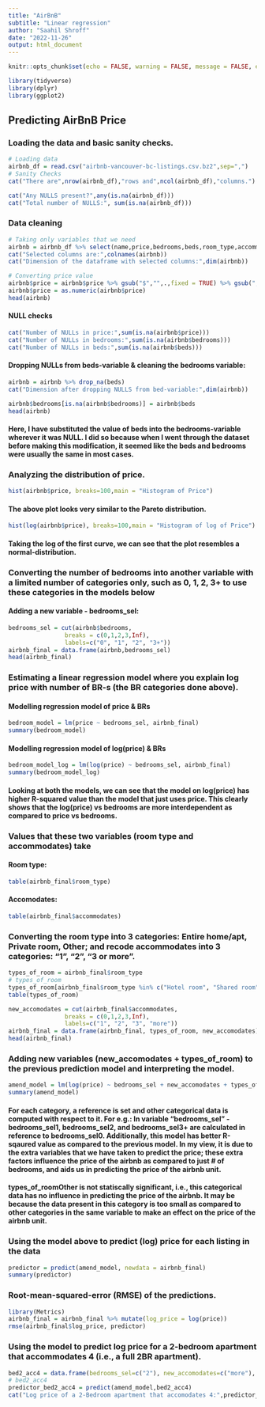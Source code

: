 ---
title: "AirBnB"
subtitle: "Linear regression"
author: "Saahil Shroff"
date: "2022-11-26"
output: html_document
---

```{r setup, include=FALSE}
knitr::opts_chunk$set(echo = FALSE, warning = FALSE, message = FALSE, error = FALSE)
```

```{r}
library(tidyverse)
library(dplyr)
library(ggplot2)
```

## Predicting AirBnB Price
### Loading the data and basic sanity checks.
```{r}
# Loading data
airbnb_df = read.csv("airbnb-vancouver-bc-listings.csv.bz2",sep=",")
# Sanity Checks
cat("There are",nrow(airbnb_df),"rows and",ncol(airbnb_df),"columns.")

cat("Any NULLS present?",any(is.na(airbnb_df)))
cat("Total number of NULLS:", sum(is.na(airbnb_df)))
```

### Data cleaning
```{r}
# Taking only variables that we need
airbnb = airbnb_df %>% select(name,price,bedrooms,beds,room_type,accommodates)
cat("Selected columns are:",colnames(airbnb))
cat("Dimension of the dataframe with selected columns:",dim(airbnb))

# Converting price value 
airbnb$price = airbnb$price %>% gsub("$","",.,fixed = TRUE) %>% gsub(",","",.,fixed = TRUE)
airbnb$price = as.numeric(airbnb$price) 
head(airbnb)
```
#### NULL checks
```{r}
cat("Number of NULLs in price:",sum(is.na(airbnb$price)))
cat("Number of NULLs in bedrooms:",sum(is.na(airbnb$bedrooms)))
cat("Number of NULLs in beds:",sum(is.na(airbnb$beds)))
```

#### Dropping NULLs from beds-variable & cleaning the bedrooms variable:
```{r}
airbnb = airbnb %>% drop_na(beds)
cat("Dimension after dropping NULLS from bed-variable:",dim(airbnb))

airbnb$bedrooms[is.na(airbnb$bedrooms)] = airbnb$beds
head(airbnb)
```
#### Here, I have substituted the value of beds into the bedrooms-variable wherever it was NULL. I did so because when I went through the dataset before making this modification, it seemed like the beds and bedrooms were usually the same in most cases. 

### Analyzing the distribution of price.

```{r}
hist(airbnb$price, breaks=100,main = "Histogram of Price")
```

#### The above plot looks very similar to the Pareto distribution. 

```{r}
hist(log(airbnb$price), breaks=100,main = "Histogram of log of Price")
```

#### Taking the log of the first curve, we can see that the plot resembles a normal-distribution.

### Converting the number of bedrooms into another variable with a limited number of categories only, such as 0, 1, 2, 3+ to use these categories in the models below

#### Adding a new variable - bedrooms_sel:
```{r}
bedrooms_sel = cut(airbnb$bedrooms, 
                breaks = c(0,1,2,3,Inf),
                labels=c("0", "1", "2", "3+")) 
airbnb_final = data.frame(airbnb,bedrooms_sel)
head(airbnb_final)
```

### Estimating a linear regression model where you explain log price with number of BR-s (the BR categories done above).

#### Modelling regression model of price & BRs
```{r}
bedroom_model = lm(price ~ bedrooms_sel, airbnb_final)
summary(bedroom_model)
```
#### Modelling regression model of log(price) & BRs
```{r}
bedroom_model_log = lm(log(price) ~ bedrooms_sel, airbnb_final)
summary(bedroom_model_log)
```

#### Looking at both the models, we can see that the model on log(price) has higher R-squared value than the model that just uses price. This clearly shows that the log(price) vs bedrooms are more interdependent as compared to price vs bedrooms.

### Values that these two variables (room type and accommodates) take
#### Room type:
```{r}
table(airbnb_final$room_type)
```
#### Accomodates:
```{r}
table(airbnb_final$accommodates)
```

### Converting the room type into 3 categories: Entire home/apt, Private room, Other; and recode accommodates into 3 categories: “1”, “2”, “3 or more”.
```{r}
types_of_room = airbnb_final$room_type
# types_of_room
types_of_room[airbnb_final$room_type %in% c("Hotel room", "Shared room")] = "Other"
table(types_of_room)

new_accomodates = cut(airbnb_final$accommodates,
                breaks = c(0,1,2,3,Inf),
                labels=c("1", "2", "3", "more")) 
airbnb_final = data.frame(airbnb_final, types_of_room, new_accomodates)
head(airbnb_final)
```

### Adding new variables (new_accomodates + types_of_room) to the previous prediction model and interpreting the model. 

```{r}
amend_model = lm(log(price) ~ bedrooms_sel + new_accomodates + types_of_room, airbnb_final)
summary(amend_model)
```

#### For each category, a reference is set and other categorical data is computed with respect to it. For e.g.: In variable "bedrooms_sel" - bedrooms_sel1, bedrooms_sel2, and bedrooms_sel3+ are calculated in reference to bedrooms_sel0. Additionally, this model has better R-sqaured value as compared to the previous model. In my view, it is due to the extra variables that we have taken to predict the price; these extra factors influence the price of the airbnb as compared to just # of bedrooms, and aids us in predicting the price of the airbnb unit.

#### types_of_roomOther is not statiscally significant, i.e., this categorical data has no influence in predicting the price of the airbnb. It may be because the data present in this category is too small as compared to other categories in the same variable to make an effect on the price of the airbnb unit.

### Using the model above to predict (log) price for each listing in the data
```{r}
predictor = predict(amend_model, newdata = airbnb_final)
summary(predictor)
```

### Root-mean-squared-error (RMSE) of the predictions.
```{r}
library(Metrics)
airbnb_final = airbnb_final %>% mutate(log_price = log(price))
rmse(airbnb_final$log_price, predictor)
```

### Using the model to predict log price for a 2-bedroom apartment that accommodates 4 (i.e., a full 2BR apartment).
```{r}
bed2_acc4 = data.frame(bedrooms_sel=c("2"), new_accomodates=c("more"), types_of_room="Entire home/apt")
# bed2_acc4
predictor_bed2_acc4 = predict(amend_model,bed2_acc4)
cat("Log price of a 2-Bedroom apartment that accomodates 4:",predictor_bed2_acc4)
```